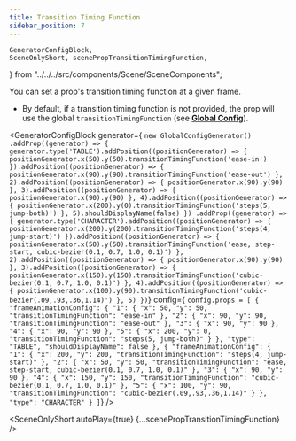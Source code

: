 ```yaml
---
title: Transition Timing Function
sidebar_position: 7
---
```


    GeneratorConfigBlock,
    SceneOnlyShort, scenePropTransitionTimingFunction,
} from "../../../src/components/Scene/SceneComponents";

You can set a prop's transition timing function at a given frame.

* By default, if a transition timing function is not provided, the prop will use the global `transitionTimingFunction` (see **[Global Config](../../global-config/animation/transition-timing-function)**).

<GeneratorConfigBlock
    generator={
`new GlobalConfigGenerator()
    .addProp((generator) => {
        generator.type('TABLE').addPosition((positionGenerator) => {
            positionGenerator.x(50).y(50).transitionTimingFunction('ease-in')
        }).addPosition((positionGenerator) => {
            positionGenerator.x(90).y(90).transitionTimingFunction('ease-out')
        }, 2).addPosition((positionGenerator) => {
            positionGenerator.x(90).y(90)
        }, 3).addPosition((positionGenerator) => {
            positionGenerator.x(90).y(90)
        }, 4).addPosition((positionGenerator) => {
            positionGenerator.x(200).y(0).transitionTimingFunction('steps(5, jump-both)')
        }, 5).shouldDisplayName(false)
    })
    .addProp((generator) => {
        generator.type('CHARACTER').addPosition((positionGenerator) => {
            positionGenerator.x(200).y(200).transitionTimingFunction('steps(4, jump-start)')
        }).addPosition((positionGenerator) => {
            positionGenerator.x(50).y(50).transitionTimingFunction('ease, step-start, cubic-bezier(0.1, 0.7, 1.0, 0.1)')
        }, 2).addPosition((positionGenerator) => {
            positionGenerator.x(90).y(90)
        }, 3).addPosition((positionGenerator) => {
            positionGenerator.x(150).y(150).transitionTimingFunction('cubic-bezier(0.1, 0.7, 1.0, 0.1)')
        }, 4).addPosition((positionGenerator) => {
            positionGenerator.x(100).y(90).transitionTimingFunction('cubic-bezier(.09,.93,.36,1.14)')
        }, 5)
    })`}
    config={
        `config.props = [
      {
        "frameAnimationConfig": {
          "1": {
            "x": 50,
            "y": 50,
            "transitionTimingFunction": "ease-in"
          },
          "2": {
            "x": 90,
            "y": 90,
            "transitionTimingFunction": "ease-out"
          },
          "3": {
            "x": 90,
            "y": 90
          },
          "4": {
            "x": 90,
            "y": 90
          },
          "5": {
            "x": 200,
            "y": 0,
            "transitionTimingFunction": "steps(5, jump-both)"
          }
        },
        "type": "TABLE",
        "shouldDisplayName": false
      },
      {
        "frameAnimationConfig": {
          "1": {
            "x": 200,
            "y": 200,
            "transitionTimingFunction": "steps(4, jump-start)"
          },
          "2": {
            "x": 50,
            "y": 50,
            "transitionTimingFunction": "ease, step-start, cubic-bezier(0.1, 0.7, 1.0, 0.1)"
          },
          "3": {
            "x": 90,
            "y": 90
          },
          "4": {
            "x": 150,
            "y": 150,
            "transitionTimingFunction": "cubic-bezier(0.1, 0.7, 1.0, 0.1)"
          },
          "5": {
            "x": 100,
            "y": 90,
            "transitionTimingFunction": "cubic-bezier(.09,.93,.36,1.14)"
          }
        },
        "type": "CHARACTER"
      }
    ]`} />

<SceneOnlyShort autoPlay={true} {...scenePropTransitionTimingFunction} />
